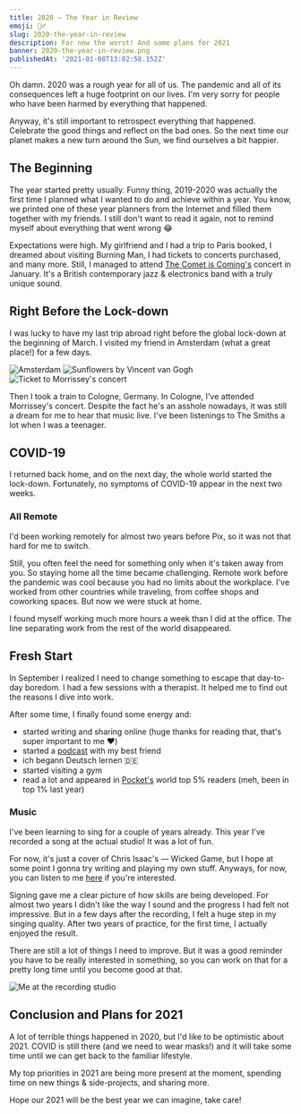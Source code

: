 ```yaml
---
title: 2020 — The Year in Review
emoji: 🤦‍♂️
slug: 2020-the-year-in-review
description: For now the worst! And some plans for 2021
banner: 2020-the-year-in-review.png
publishedAt: '2021-01-08T13:02:58.152Z'
---
```


Oh damn. 2020 was a rough year for all of us. The pandemic and all of its consequences left a huge footprint on our lives.
I'm very sorry for people who have been harmed by everything that happened.

Anyway, it's still important to retrospect everything that happened.
Celebrate the good things and reflect on the bad ones. So the next time our planet makes a new turn around the Sun, we find ourselves a bit happier.

## The Beginning

The year started pretty usually. Funny thing, 2019-2020 was actually the first time I planned what I wanted to do and achieve within a year.
You know, we printed one of these year planners from the Internet and filled them together with my friends.
I still don't want to read it again, not to remind myself about everything that went wrong 😂

Expectations were high. My girlfriend and I had a trip to Paris booked, I dreamed about visiting Burning Man, I had tickets to concerts purchased, and many more. Still, I managed to attend [The Comet is Coming's](https://open.spotify.com/artist/0Z5FMozvx15nUSUA6a9kkU) concert in January. It's a British contemporary jazz & electronics band with a truly unique sound.

## Right Before the Lock-down

I was lucky to have my last trip abroad right before the global lock-down at the beginning of March.
I visited my friend in Amsterdam (what a great place!) for a few days.

<div style={{display: 'flex', justifyContent: 'space-between', paddingBottom: 24}}>
    <Image src="/2020-review/amsterdam.jpeg" alt="Amsterdam" width={250} height={340} />
    <Image src="/2020-review/van-gogh.jpeg" alt="Sunflowers by Vincent van Gogh" width={250} height={340} />
    <Image src="/2020-review/morrissey.jpeg" alt="Ticket to Morrissey's concert" width={250} height={340} />
</div>

Then I took a train to Cologne, Germany. In Cologne, I've attended Morrissey's concert.
Despite the fact he's an asshole nowadays, it was still a dream for me to hear that music live. I've been listenings to The Smiths a lot when I was a teenager.

## COVID-19

I returned back home, and on the next day, the whole world started the lock-down.
Fortunately, no symptoms of COVID-19 appear in the next two weeks.

### All Remote

I'd been working remotely for almost two years before Pix, so it was not that hard for me to switch.

Still, you often feel the need for something only when it's taken away from you. So staying home all the time became challenging.
Remote work before the pandemic was cool because you had no limits about the workplace. I've worked from other countries while traveling, from coffee shops and coworking spaces. But now we were stuck at home.

I found myself working much more hours a week than I did at the office. The line separating work from the rest of the world disappeared.

## Fresh Start

In September I realized I need to change something to escape that day-to-day boredom.
I had a few sessions with a therapist. It helped me to find out the reasons I dive into work.

After some time, I finally found some energy and:

- started writing and sharing online (huge thanks for reading that, that's super important to me ❤️)
- started a [podcast](https://anchor.fm/nunormalno) with my best friend
- ich begann Deutsch lernen 🇩🇪
- started visiting a gym
- read a lot and appeared in [Pocket's](https://getpocket.com) world top 5% readers (meh, been in top 1% last year)

### Music

I've been learning to sing for a couple of years already. This year I've recorded a song at the actual studio! It was a lot of fun.

For now, it's just a cover of Chris Isaac's — Wicked Game, but I hope at some point I gonna try writing and playing my own stuff.
Anyways, for now, you can listen to me [here](/2020-review/wicked-game.mp3) if you're interested.

Signing gave me a clear picture of how skills are being developed. For almost two years I didn't like the way I sound and the progress I had felt not impressive.
But in a few days after the recording, I felt a huge step in my singing quality. After two years of practice, for the first time, I actually enjoyed the result.

There are still a lot of things I need to improve.
But it was a good reminder you have to be really interested in something, so you can work on that for a pretty long time until you become good at that.

<Image
  src="/2020-review/studio.jpeg"
  alt="Me at the recording studio"
  width={800}
  height={600}
/>

## Conclusion and Plans for 2021

A lot of terrible things happened in 2020, but I'd like to be optimistic about 2021.
COVID is still there (and we need to wear masks!) and it will take some time until we can get back to the familiar lifestyle.

My top priorities in 2021 are being more present at the moment, spending time on new things & side-projects, and sharing more.

Hope our 2021 will be the best year we can imagine, take care!
